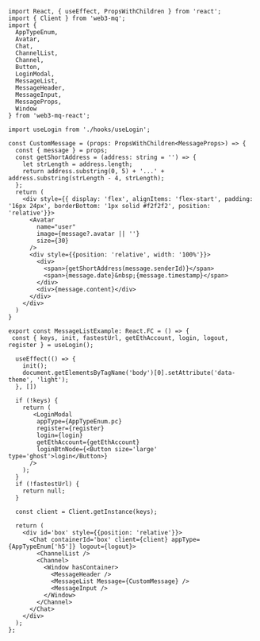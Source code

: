 ```tsx 
import React, { useEffect, PropsWithChildren } from 'react';
import { Client } from 'web3-mq';
import { 
  AppTypeEnum, 
  Avatar,
  Chat, 
  ChannelList, 
  Channel, 
  Button,
  LoginModal,
  MessageList, 
  MessageHeader, 
  MessageInput,
  MessageProps, 
  Window
} from 'web3-mq-react';

import useLogin from './hooks/useLogin';

const CustomMessage = (props: PropsWithChildren<MessageProps>) => {
  const { message } = props;
  const getShortAddress = (address: string = '') => {
    let strLength = address.length;
    return address.substring(0, 5) + '...' + address.substring(strLength - 4, strLength);
  };
  return (
    <div style={{ display: 'flex', alignItems: 'flex-start', padding: '16px 24px', borderBottom: '1px solid #f2f2f2', position: 'relative'}}>
      <Avatar
        name="user"
        image={message?.avatar || ''}
        size={30} 
      />
      <div style={{position: 'relative', width: '100%'}}>
        <div>
          <span>{getShortAddress(message.senderId)}</span>
          <span>{message.date}&nbsp;{message.timestamp}</span>
        </div>
        <div>{message.content}</div>
      </div>
    </div>
  )
}

export const MessageListExample: React.FC = () => {
 const { keys, init, fastestUrl, getEthAccount, login, logout, register } = useLogin();

  useEffect(() => {
    init();
    document.getElementsByTagName('body')[0].setAttribute('data-theme', 'light');
  }, [])

  if (!keys) {
    return (
       <LoginModal 
        appType={AppTypeEnum.pc}
        register={register}
        login={login}
        getEthAccount={getEthAccount}
        loginBtnNode={<Button size='large' type='ghost'>login</Button>}
      />
    );
  }
  if (!fastestUrl) {
    return null;
  }

  const client = Client.getInstance(keys);

  return (
    <div id='box' style={{position: 'relative'}}>
      <Chat containerId='box' client={client} appType={AppTypeEnum['h5']} logout={logout}>
        <ChannelList />
        <Channel>
          <Window hasContainer>
            <MessageHeader />
            <MessageList Message={CustomMessage} />
            <MessageInput />
          </Window>
        </Channel>
      </Chat>
    </div>
  );
}; 
```